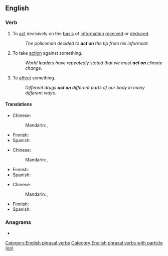 {{also|acton|Acton}}
==English==

===Verb===
{{head|en|verb|phrasal verb}}

# To [[act]] decisively on the [[basis]] of [[information]] [[receive]]d or [[deduce]]d.
#: ''The policeman decided to '''act on''' the tip from his informant.''
# To take [[action]] against something.
#: ''World leaders have repeatedly stated that we must '''act on''' climate change.''
# {{lb|en|medicine}} To [[affect]] something.
#: ''Different drugs '''act on''' different parts of our body in many different ways.''

====Translations====
{{trans-top|act decisively}}
* Chinese:
*: Mandarin: {{t|cmn|[[採取]][[行動]]|sc=Hani}}, {{t|cmn|[[采取]][[行动]]|tr=cǎiqǔ xíngdòng|sc=Hani}}
{{trans-mid}}
* Finnish: {{t|fi|[[toimia]] [[jonkin]] [[perusteella]]}}
* Spanish: {{t-needed|es}}
{{trans-bottom}}

{{trans-top|take action}}
* Chinese:
*: Mandarin: {{t|cmn|[[採取]][[行動]]|sc=Hani}}, {{t|cmn|[[采取]][[行动]]|tr=cǎiqǔ xíngdòng|sc=Hani}}
{{trans-mid}}
* Finnish: {{t+|fi|torjua}}
* Spanish: {{t-needed|es}}
{{trans-bottom}}

{{trans-top|(medicine) affect}}
* Chinese:
*: Mandarin: {{t+|cmn|影響}}, {{t+|cmn|影响|tr=yǐngxiǎng}}
{{trans-mid}}
* Finnish: {{t+|fi|vaikuttaa}}
* Spanish: {{t-needed|es}}
{{trans-bottom}}

===Anagrams===
* {{anagrams|en|Canto|canto|octan}}

[[Category:English phrasal verbs]]
[[Category:English phrasal verbs with particle (on)]]